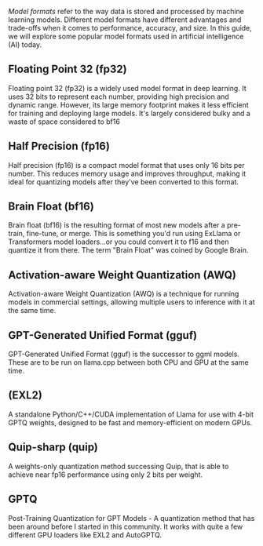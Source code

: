 <Title>Guide to Model Formats for Artificial Intelligence</Title>

*Model formats* refer to the way data is stored and processed by machine learning models. Different model formats have different advantages and trade-offs when it comes to performance, accuracy, and size. In this guide, we will explore some popular model formats used in artificial intelligence (AI) today.

## Floating Point 32 (fp32)

Floating point 32 (fp32) is a widely used model format in deep learning. It uses 32 bits to represent each number, providing high precision and dynamic range. However, its large memory footprint makes it less efficient for training and deploying large models. It's largely considered bulky and a waste of space considered to bf16

## Half Precision (fp16)

Half precision (fp16) is a compact model format that uses only 16 bits per number. This reduces memory usage and improves throughput, making it ideal for quantizing models after they've been converted to this format.

## Brain Float (bf16)

Brain float (bf16) is the resulting format of most new models after a pre-train, fine-tune, or merge. This is something you'd run using ExLlama or Transformers model loaders...or you could convert it to f16 and then quantize it from there. The term "Brain Float" was coined by Google Brain.

## Activation-aware Weight Quantization (AWQ)

Activation-aware Weight Quantization (AWQ) is a technique for running models in commercial settings, allowing multiple users to inference with it at the same time.

## GPT-Generated Unified Format (gguf)

GPT-Generated Unified Format (gguf) is the successor to ggml models. These are to be run on llama.cpp between both CPU and GPU at the same time.

## (EXL2)

A standalone Python/C++/CUDA implementation of Llama for use with 4-bit GPTQ weights, designed to be fast and memory-efficient on modern GPUs.

## Quip-sharp (quip)

A weights-only quantization method successing Quip, that is able to achieve near fp16 performance using only 2 bits per weight.

## GPTQ

Post-Training Quantization for GPT Models - A quantization method that has been around before I started in this community. It works with quite a few different GPU loaders like EXL2 and AutoGPTQ.